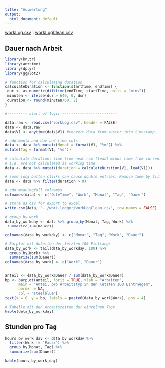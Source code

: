 ```yaml
---
title: "Auswertung"
output:
  html_document: default
---
```

[workLog.csv](workLog.csv) | [workLogClean.csv](workLogClean.csv)

## Dauer nach Arbeit

```r
library(knitr)
library(anytime)
library(dplyr)
library(ggplot2)

# function for calculating duration
calculateDuration <- function(startTime, endTime) {
 dur <- as.numeric(difftime(endTime, startTime, units = "mins"))
 minuten <- ifelse(dur > 640, 0, dur)
 duration <- round(minuten/60, 2)
}

#--------- start of logic -------------------------

data.raw <- read.csv("workLog.csv", header = FALSE)
data <- data.raw
data$V1 <- anytime(data$V1) #convert data from factor into timestamp

# add month and day and time cols
data <- data %>% mutate(Monat = format(V1, "%m")) %>%
mutate(Tag = format(V1, "%d"))

# calculate duration: time from next row (lead) minus time from current row. Times bigger than 640 mins are considered a change of day
# i.e. are not calculated as working time
data <- data %>% mutate(duration = calculateDuration(V1, lead(V1)))

# some long button clicks can cause double entries. Remove them by filtering duration = 0 values
data <- data %>% filter(duration > 0)

# add meaningfull colnames
colnames(data) <- c("DateTime", "Work", "Monat", "Tag", "Dauer")

# store as csv for export to excel
write.csv(data, "../work-logger/workLogClean.csv", row.names = FALSE)

# group by work
data_by_workday <- data %>% group_by(Monat, Tag, Work) %>%
 summarize(sum(Dauer))

colnames(data_by_workday) <- c("Monat", "Tag", "Work", "Dauer")

# Barplot mit Anteilen der letzten 100 Eintraege
data_by_work <- tail(data_by_workday, 100) %>% 
  group_by(Work) %>%
  summarize(sum(Dauer))
colnames(data_by_work) <- c("Work", "Dauer")


anteil <- data_by_work$Dauer / sum(data_by_work$Dauer)
bp <- barplot(anteil, horiz = TRUE, xlab = "Arbeiten",
      main = "Anteil pro Arbeitstyp in den letzten 100 Eintraegen",
      border = NA,
      col = "steelblue")
text(x = 0, y = bp, labels = paste0(data_by_work$Work), pos = 4)

# Tabelle mit den Arbeitszeiten der einzelnen Tage
kable(data_by_workday)


```

## Stunden pro Tag
```r
hours_by_work_day <- data_by_workday %>% 
  filter(Work != "Pause") %>% 
  group_by(Monat, Tag) %>%
  summarize(sum(Dauer))

kable(hours_by_work_day)
```

